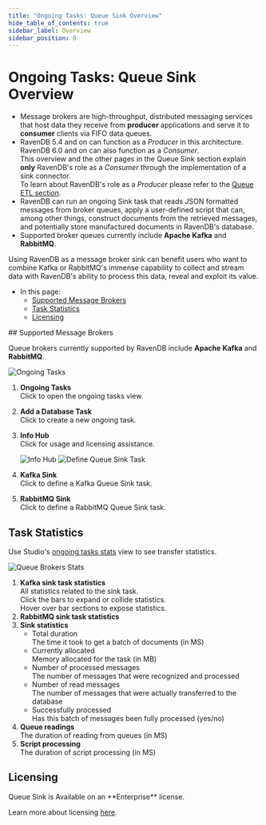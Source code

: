 ```yaml
---
title: "Ongoing Tasks: Queue Sink Overview"
hide_table_of_contents: true
sidebar_label: Overview
sidebar_position: 0
---
```



# Ongoing Tasks: Queue Sink Overview
<Admonition type="note" title="Note">

* Message brokers are high-throughput, distributed messaging services that 
  host data they receive from **producer** applications and serve it to 
  **consumer** clients via FIFO data queues. 
* RavenDB 5.4 and on can function as a _Producer_ in this architecture.  
  RavenDB 6.0 and on can also function as a _Consumer_.  
  <Admonition type="info" title="Info">
  This overview and the other pages in the Queue Sink section explain 
  **only** RavenDB's role as a _Consumer_ through the implementation of 
  a sink connector.  
  To learn about RavenDB's role as a _Producer_ please refer to the 
  [Queue ETL section](../../../server/ongoing-tasks/etl/queue-etl/overview.mdx).  
  </Admonition>
* RavenDB can run an ongoing Sink task that reads JSON formatted messages 
  from broker queues, apply a user-defined script that can, among other things, 
  construct documents from the retrieved messages, and potentially store 
  manufactured documents in RavenDB's database.  
* Supported broker queues currently include **Apache Kafka** and **RabbitMQ**.  

<Admonition type="info" title="Info">
Using RavenDB as a message broker sink can benefit users who want to combine 
Kafka or RabbitMQ's immense capability to collect and stream data with RavenDB's 
ability to process this data, reveal and exploit its value.  
</Admonition>

* In this page:  
   * [Supported Message Brokers](../../../server/ongoing-tasks/queue-sink/overview.mdx#supported-message-brokers)  
   * [Task Statistics](../../../server/ongoing-tasks/queue-sink/overview.mdx#task-statistics)  
   * [Licensing](../../../server/ongoing-tasks/queue-sink/overview.mdx#licensing)  

</Admonition>
## Supported Message Brokers

Queue brokers currently supported by RavenDB include **Apache Kafka** and **RabbitMQ**.  

![Ongoing Tasks](./assets/overview_ongoing-tasks.png)

1. **Ongoing Tasks**  
   Click to open the ongoing tasks view.  
2. **Add a Database Task**  
   Click to create a new ongoing task.  
3. **Info Hub**  
   Click for usage and licensing assistance.  

      ![Info Hub](./assets/info-hub.png)
![Define Queue Sink Task](./assets/overview_task-selection.png)

1. **Kafka Sink**  
   Click to define a Kafka Queue Sink task.  
2. **RabbitMQ Sink**  
   Click to define a RabbitMQ Queue Sink task.  



## Task Statistics

Use Studio's [ongoing tasks stats](../../../studio/database/stats/ongoing-tasks-stats/overview.mdx) 
view to see transfer statistics.  

![Queue Brokers Stats](./assets/overview_stats.png)

1. **Kafka sink task statistics**  
   All statistics related to the sink task.  
   Click the bars to expand or collide statistics.  
   Hover over bar sections to expose statistics.  
2. **RabbitMQ sink task statistics**  
3. **Sink statistics**  
    * Total duration  
      The time it took to get a batch of documents (in MS) 
    * Currently allocated  
      Memory allocated for the task (in MB)  
    * Number of processed messages  
      The number of messages that were recognized and processed  
    * Number of read messages  
      The number of messages that were actually transferred to the database  
    * Successfully processed  
      Has this batch of messages been fully processed (yes/no)  
4. **Queue readings**  
   The duration of reading from queues (in MS)  
5. **Script processing**  
   The duration of script processing (in MS)  



## Licensing
<Admonition type="info" title="Info">
Queue Sink is Available on an **Enterprise** license.  
</Admonition>

Learn more about licensing [here](../../../start/licensing/licensing-overview.mdx).  




